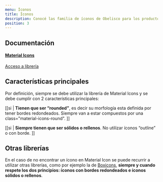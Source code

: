 ```yaml
---
menu: Íconos
title: Íconos
description: Conocé las familia de íconos de Obelisco para los productos digitales de GCBA. 
position: 3
---
```


## Documentación

<Row>
  <Col items={2}>
    <a className="card card-horizontal" href="https://fonts.google.com/icons?selected=Material+Icons+Round">
      <i className="bx bx-link-external card-icon-left"></i>
      <div className="card-body">
        <h4 className="card-title">Material Icons</h4>
        <p className="card-text">Acceso a librería</p>
      </div>
    </a>
  </Col>
</Row>

## Características principales

Por definición, siempre se debe utilizar la librería de Material Icons y se debe cumplir con 2 características principales:

[[si | **Tienen que ser “rounded”**, es decir su morfología esta definida por tener bordes redondeados. Siempre van a estar compuestos por una class="material-icons-round". ]]

<!-- imagen -->

[[si | **Siempre tienen que ser sólidos o rellenos**. No utilizar íconos “outline” o con borde. ]]

<!-- imagen -->


## Otras librerías

En el caso de no encontrar un ícono en Material Icon se puede recurrir a utilizar otras librerías, como por ejemplo la de [Boxicons](https://boxicons.com/), **siempre y cuando respete los dos principios: íconos con bordes redondeados e íconos sólidos o rellenos**.
